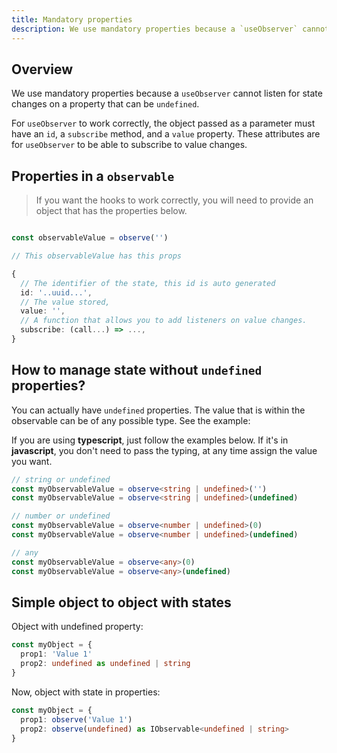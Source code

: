 ```yaml
---
title: Mandatory properties
description: We use mandatory properties because a `useObserver` cannot listen for state changes on a property that can be `undefined`.
---
```


## Overview

We use mandatory properties because a `useObserver` cannot listen for state changes on a property that can be `undefined`.

For `useObserver` to work correctly, the object passed as a parameter must have an `id`, a `subscribe` method, and a `value` property.
These attributes are for `useObserver` to be able to subscribe to value changes.

## Properties in a `observable`

> If you want the hooks to work correctly, you will need to provide an object that has the properties below.

```ts lineNumbers

const observableValue = observe('')

// This observableValue has this props

{
  // The identifier of the state, this id is auto generated
  id: '..uuid...',
  // The value stored,
  value: '',
  // A function that allows you to add listeners on value changes.
  subscribe: (call...) => ...,
}

```

## How to manage state without `undefined` properties?

You can actually have `undefined` properties. The value that is within the observable can be of any possible type. See the example:

If you are using **typescript**, just follow the examples below.
If it's in **javascript**, you don't need to pass the typing, at any time assign the value you want.

```ts
// string or undefined
const myObservableValue = observe<string | undefined>('')
const myObservableValue = observe<string | undefined>(undefined)

// number or undefined
const myObservableValue = observe<number | undefined>(0)
const myObservableValue = observe<number | undefined>(undefined)

// any
const myObservableValue = observe<any>(0)
const myObservableValue = observe<any>(undefined)
```

## Simple object to object with states

Object with undefined property:
```ts
const myObject = {
  prop1: 'Value 1'
  prop2: undefined as undefined | string
}
```

Now, object with state in properties:
```ts
const myObject = {
  prop1: observe('Value 1')
  prop2: observe(undefined) as IObservable<undefined | string>
}
```
